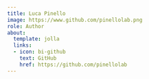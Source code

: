 ```yaml
---
title: Luca Pinello
image: https://www.github.com/pinellolab.png
role: Author
about:
  template: jolla
  links:
  - icon: bi-github
    text: GitHub
    href: https://github.com/pinellolab
---
```


